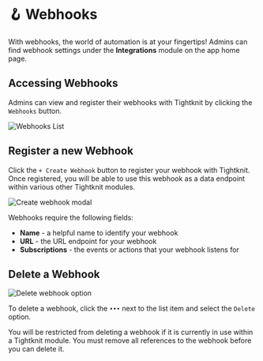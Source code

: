 
# 🪝 Webhooks

With webhooks, the world of automation is at your fingertips! Admins can find webhook settings under the **Integrations** module on the app home page.

## Accessing Webhooks

Admins can view and register their webhooks with Tightknit by clicking the `Webhooks` button.

![Webhooks List](/integrations/webhooks/webhooks-list.png)

## Register a new Webhook

Click the `+ Create Webhook` button to register your webhook with Tightknit. Once registered, you will be able to use this webhook as a data endpoint within various other Tightknit modules.

![Create webhook modal](/integrations/webhooks/create-webhook-modal.png)

Webhooks require the following fields:

- **Name** - a helpful name to identify your webhook
- **URL** - the URL endpoint for your webhook
- **Subscriptions** - the events or actions that your webhook listens for

## Delete a Webhook

![Delete webhook option](/integrations/webhooks/delete-webhook-option.png)

To delete a webhook, click the `•••` next to the list item and select the `Delete` option.

<Callout type="warning">
  You will be restricted from deleting a webhook if it is currently in use
  within a Tightknit module. You must remove all references to the webhook
  before you can delete it.
</Callout>
